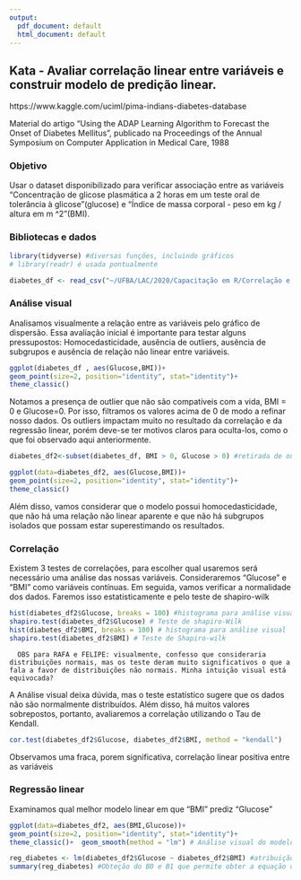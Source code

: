 ```yaml
---
output:
  pdf_document: default
  html_document: default
---
```

## Kata - Avaliar correlação linear entre variáveis e construir modelo de predição linear.

https://www.kaggle.com/uciml/pima-indians-diabetes-database

Material do artigo "Using the ADAP Learning Algorithm to Forecast the Onset of Diabetes Mellitus", publicado na  Proceedings of the Annual Symposium on Computer Application in Medical Care, 1988

### Objetivo
Usar o dataset disponibilizado para verificar associação entre as variáveis "Concentração de glicose plasmática a 2 horas em um teste oral de tolerância à glicose"(glucose) e "Índice de massa corporal - peso em kg / altura em m ^2"(BMI).  

### Bibliotecas e dados

``` r
library(tidyverse) #diversas funções, incluindo gráficos
# library(readr) é usada pontualmente

diabetes_df <- read_csv("~/UFBA/LAC/2020/Capacitação em R/Correlação e regressão/diabetes.csv")
```

### Análise visual

Analisamos visualmente a relação entre as variáveis pelo gráfico de dispersão. Essa avaliação inicial é importante para testar alguns pressupostos: Homocedasticidade, ausência de outliers, ausência de subgrupos e ausência de relação não linear entre variáveis.

``` r
ggplot(diabetes_df , aes(Glucose,BMI))+
geom_point(size=2, position="identity", stat="identity")+
theme_classic()
```
Notamos a presença de outlier que não são compatíveis com a vida, BMI = 0 e Glucose=0. Por isso, filtramos os valores acima de 0 de modo a refinar nosso dados. Os outliers impactam muito no resultado da correlação e da regressão linear, porém deve-se ter motivos claros para oculta-los, como o que foi observado aqui anteriormente.

``` r
diabetes_df2<-subset(diabetes_df, BMI > 0, Glucose > 0) #retirada de outliers

ggplot(data=diabetes_df2, aes(Glucose,BMI))+
geom_point(size=2, position="identity", stat="identity")+
theme_classic()
```
Além disso, vamos considerar que o modelo possui homocedasticidade, que não há uma relação não linear aparente e que não há subgrupos isolados que possam estar superestimando os resultados.

### Correlação

Existem 3 testes de correlações, para escolher qual usaremos será necessário uma análise das nossas variáveis. Consideraremos "Glucose" e "BMI" como variáveis contínuas. Em seguida, vamos verificar a normalidade dos dados.
Faremos isso estatisticamente e pelo teste de shapiro-wilk

```r
hist(diabetes_df2$Glucose, breaks = 100) #histograma para análise visual
shapiro.test(diabetes_df2$Glucose) # Teste de shapiro-Wilk
hist(diabetes_df2$BMI, breaks = 100) # histograma para análise visual   
shapiro.test(diabetes_df2$BMI) # Teste de Shapiro-wilk
```
      OBS para RAFA e FELIPE: visualmente, confesso que consideraria distribuições normais, mas os teste deram muito significativos o que a fala a favor de distribuições não normais. Minha intuição visual está equivocada?  

A Análise visual deixa dúvida, mas o teste estatístico sugere que os dados não são normalmente distribuídos. Além disso, há muitos valores sobrepostos, portanto, avaliaremos a correlação utilizando o Tau de Kendall.

```r
cor.test(diabetes_df2$Glucose, diabetes_df2$BMI, method = "kendall")
```
Observamos uma fraca, porem significativa, correlação linear positiva entre as variáveis

### Regressão linear

Examinamos qual melhor modelo linear em que "BMI" prediz "Glucose"

```r
ggplot(data=diabetes_df2, aes(BMI,Glucose))+
geom_point(size=2, position="identity", stat="identity")+
theme_classic()+  geom_smooth(method = "lm") # Análise visual do modelo

reg_diabetes <- lm(diabetes_df2$Glucose ~ diabetes_df2$BMI) #atribuição do modelo a um objeto
summary(reg_diabetes) #Obteção do B0 e B1 que permite obter a equação da reta que descreve o modelo    
```
